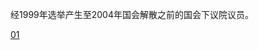 {{Catnav|頁面分類|……|馬來西亞政治人物|马来西亚国会议员}}
{{Catnav|頁面分類|……|马来西亚国会|马来西亚国会议员}}
经1999年选举产生至2004年国会解散之前的国会下议院议员。

[[Category:马来西亚国会议员|01]]